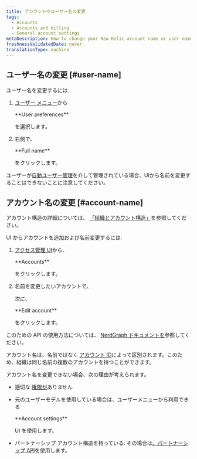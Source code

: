 ```yaml
---
title: アカウントやユーザー名の変更
tags:
  - Accounts
  - Accounts and billing
  - General account settings
metaDescription: How to change your New Relic account name or user name.
freshnessValidatedDate: never
translationType: machine
---
```


## ユーザー名の変更 [#user-name]

ユーザー名を変更するには

1. [ユーザー メニュー](/docs/accounts/accounts-billing/general-account-settings/intro-account-settings)から

   <DNT>
     **User preferences**
   </DNT>

   を選択します。

2. 右側で、

   <DNT>
     **Full name**
   </DNT>

   をクリックします。

ユーザーが[自動ユーザー管理](/docs/accounts/accounts/automated-user-management/automated-user-provisioning-single-sign)を介して管理されている場合、UIから名前を変更することはできないことに注意してください。

## アカウント名の変更 [#account-name]

アカウント構造の詳細については、 [「組織とアカウント構造」](/docs/accounts/accounts-billing/account-structure/new-relic-account-structure)を参照してください。

UI からアカウントを追加および名前変更するには:

1. [アクセス管理 UI](https://one.newrelic.com/admin-portal/organizations/organization-detail)から、

   <DNT>
     **Accounts**
   </DNT>

   をクリックします。

2. 名前を変更したいアカウントで、

   <Icon name="fe-more-horizontal"/>

   次に、

   <DNT>
     **Edit account**
   </DNT>

   をクリックします。

このための API の使用方法については、 [NerdGraph ドキュメントを](/docs/apis/nerdgraph/examples/manage-accounts-nerdgraph)参照してください。

アカウント名は、名前ではなく [アカウント ID](/docs/accounts/accounts-billing/account-structure/account-id)によって区別されます。このため、組織は同じ名前の複数のアカウントを持つことができます。

アカウント名を変更できない場合、次の理由が考えられます。

* 適切な [権限が](/docs/accounts/accounts-billing/new-relic-one-user-management/user-management-concepts/#admin-settings)ありません

* 元のユーザーモデルを使用している場合は、ユーザーメニューから利用できる

  <DNT>
    **Account settings**
  </DNT>

  UI を使用します。

* パートナーシップ アカウント構造を持っている: その場合は[、パートナーシップ API](/docs/new-relic-partnerships/partnerships/partner-api/partnership-api-account-object)を使用します。

